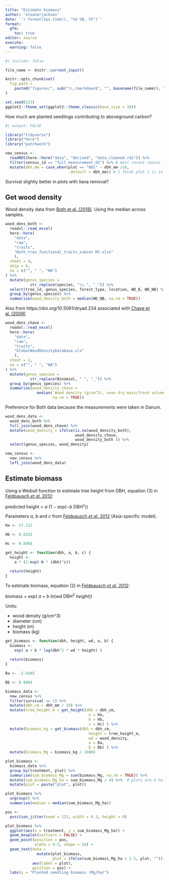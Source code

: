 ```yaml
---
title: "Estimate biomass"
author: 'eleanorjackson'
date: '`r format(Sys.time(), "%d %B, %Y")`' 
format: 
  gfm:
    toc: true
editor: source
execute:
  warning: false
---
```


```r
#| include: false

file_name <- knitr::current_input()

knitr::opts_chunk$set(
  fig.path =
    paste0("figures/", sub("\\.rmarkdown$", "", basename(file_name)), "/", sep = "")
)

set.seed(123)
ggplot2::theme_set(ggplot2::theme_classic(base_size = 10))
```

How much are planted seedlings contributing to aboveground carbon?

```r
#| output: FALSE

library("tidyverse")
library("here")
library("patchwork")
```

```r
new_census <- 
  readRDS(here::here("data", "derived", "data_cleaned.rds")) %>% 
  filter(census_id == "full_measurement_03") %>% # most recent census
  mutate(dbh_mm = case_when(plot == "001" ~ dbh_mm /10,
                            .default = dbh_mm)) # I think plot 1 is in cm
```

Survival slightly better in plots with liana removal?

## Get wood density

Wood density data from [Both et al. (2018)](https://doi.org/10.1111/nph.15444). Using the median across samples.

```r
wood_dens_both <- 
  readxl::read_excel(
  here::here(
    "data",
    "raw",
    "traits",
    "Both_tree_functional_traits_subset RV.xlsx"
    ),
  sheet = 4,
  skip = 6,
  na = c("", " ", "NA")
) %>% 
  mutate(genus_species = 
           str_replace(species, "\\.", "_")) %>% 
  select(tree_id, genus_species, forest_type, location, WD_B, WD_NB) %>% 
  group_by(genus_species) %>% 
  summarise(wood_density_both = median(WD_NB, na.rm = TRUE)) 
```

Also from https://doi.org/10.5061/dryad.234 associated with [Chave et al. (2009)](https://doi.org/10.1111/j.1461-0248.2009.01285.x)

```r
wood_dens_chave <- 
  readxl::read_excel(
  here::here(
    "data",
    "raw",
    "traits",
    "GlobalWoodDensityDatabase.xls"
    ),
  sheet = 2,
  na = c("", " ", "NA")
) %>% 
  mutate(genus_species = 
           str_replace(Binomial, " ", "_")) %>% 
  group_by(genus_species) %>% 
  summarise(wood_density_chave = 
              median(`Wood density (g/cm^3), oven dry mass/fresh volume`, 
                     na.rm = TRUE)) 
```

Preference for Both data because the measurements were taken in Danum.

```r
wood_dens_data <- 
  wood_dens_both %>% 
  full_join(wood_dens_chave) %>% 
  mutate(wood_density = ifelse(is.na(wood_density_both),
                               wood_density_chave, 
                               wood_density_both )) %>% 
  select(genus_species, wood_density)
```

```r
new_census <-
  new_census %>% 
  left_join(wood_dens_data)
```

## Estimate biomass

Using a Weibull function to estimate tree height from DBH, equation (3) in [Feldpausch _et al._ 2012](https://doi.org/10.5194/bg-9-3381-2012):

predicted height = _a_ (1 − exp(−_b_ DBH^_c_^))

Parameters _a, b_ and _c_ from [Feldpausch _et al._ 2012](https://doi.org/10.5194/bg-9-3381-2012) (Asia-specific model).

```r
Ha <- 57.122	

Hb <- 0.0332	

Hc <- 0.8468	
```

```r
get_height <- function(dbh, a, b, c) {
  height <-
    a * (1-exp(-b * (dbh)^c))
  
  return(height)
}
```

To estimate biomass, equation (2) in [Feldpausch _et al._ 2012](https://doi.org/10.5194/bg-9-3381-2012):

biomass = _exp_( _a_ + _b_ _ln_(_wd_ DBH^2^ _height_))

Units:

- wood density (g/cm^3)
- diameter (cm)
- height (m)
- biomass (kg)


```r
get_biomass <- function(dbh, height, wd, a, b) {
  biomass <-
    exp( a + b * log(dbh^2 * wd * height) )
  
  return(biomass)
}
```

```r
Ba <- -2.9205

Bb <- 0.9894	

```

```r
biomass_data <- 
  new_census %>% 
  filter(survival == 1) %>% 
  mutate(dbh_cm = dbh_mm / 10) %>% 
  mutate(tree_height_m = get_height(dbh = dbh_cm,
                                     a = Ha,
                                     b = Hb,
                                     c = Hc) ) %>% 
  mutate(biomass_kg = get_biomass(dbh = dbh_cm,
                                     height = tree_height_m,
                                     wd = wood_density,
                                     a = Ba,
                                     b = Bb) ) %>% 
  mutate(biomass_Mg = biomass_kg / 1000)
```

```r
plot_biomass <- 
  biomass_data %>% 
  group_by(treatment, plot) %>% 
  summarise(sum_biomass_Mg = sum(biomass_Mg, na.rm = TRUE)) %>% 
  mutate(sum_biomass_Mg_ha = sum_biomass_Mg / 4) %>%  # plots are 4 ha
  mutate(plot = paste("plot", plot)) 
```

```r
plot_biomass %>% 
  ungroup() %>% 
  summarise(median = median(sum_biomass_Mg_ha))
```


```r
pos <- 
  position_jitter(seed = 123, width = 0.3, height = 0)

plot_biomass %>% 
  ggplot(aes(x = treatment, y = sum_biomass_Mg_ha)) +
  geom_boxplot(outliers = FALSE) +
  geom_point(position = pos,
             alpha = 0.5, shape = 16) +
  geom_text(data = 
              mutate(plot_biomass, 
                     plot = ifelse(sum_biomass_Mg_ha > 1.5, plot, "")),
            aes(label = plot),
            position = pos) +
  labs(y = "Planted seedling biomass (Mg/ha)")
```
